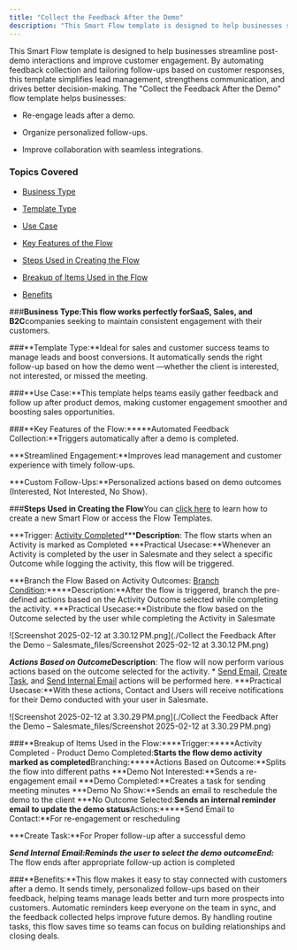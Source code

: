 ```yaml
---
title: "Collect the Feedback After the Demo"
description: "This Smart Flow template is designed to help businesses streamline post-demo interactions and improve customer engagement. By automating feedback coll..."
---
```


This Smart Flow template is designed to help businesses streamline post-demo interactions and improve customer engagement. By automating feedback collection and tailoring follow-ups based on customer responses, this template simplifies lead management, strengthens communication, and drives better decision-making. The "Collect the Feedback After the Demo" flow template helps businesses:


*   Re-engage leads after a demo.

*   Organize personalized follow-ups.

*   Improve collaboration with seamless integrations.


### Topics Covered


*   [Business Type](https://support.salesmate.io/hc/en-us/articles/42347093122969-Collect-the-Feedback-After-the-Demo#h_01JHRFG2DTW7243REMMB6YFV9V)

*   [Template Type](https://support.salesmate.io/hc/en-us/articles/42347093122969-Collect-the-Feedback-After-the-Demo#h_01JHRFETD4V3YKBF1RR7YSJPBB)

*   [Use Case](https://support.salesmate.io/hc/en-us/articles/42347093122969-Collect-the-Feedback-After-the-Demo#h_01JHRFETD51ZNPDXGBKYDH8XVG)

*   [Key Features of the Flow](https://support.salesmate.io/hc/en-us/articles/42347093122969-Collect-the-Feedback-After-the-Demo#h_01JHRFGVFSCDQ1A58T3MKEPX87)

*   [Steps Used in Creating the Flow](https://support.salesmate.io/hc/en-us/articles/42347093122969-Collect-the-Feedback-After-the-Demo#h_01JK58EX9ZXDKTHNZHVEZSH0Q6)

*   [Breakup of Items Used in the Flow](https://support.salesmate.io/hc/en-us/articles/42347093122969-Collect-the-Feedback-After-the-Demo#h_01JJ2P9EPHVFZ3BRGS8ZBYSMNY)

*   [Benefits](https://support.salesmate.io/hc/en-us/articles/42347093122969-Collect-the-Feedback-After-the-Demo#h_01JJ2PAEWFX728B51WX355JKYT)


###**Business Type:**This flow works perfectly for**SaaS, Sales, and B2C**companies seeking to maintain consistent engagement with their customers.


###**Template Type:**Ideal for sales and customer success teams to manage leads and boost conversions. It automatically sends the right follow-up based on how the demo went —whether the client is interested, not interested, or missed the meeting.


###**Use Case:**This template helps teams easily gather feedback and follow up after product demos, making customer engagement smoother and boosting sales opportunities.


###**Key Features of the Flow:*****Automated Feedback Collection:**Triggers automatically after a demo is completed.

***Streamlined Engagement:**Improves lead management and customer experience with timely follow-ups.

***Custom Follow-Ups:**Personalized actions based on demo outcomes (Interested, Not
    Interested, No Show).


###**Steps Used in Creating the Flow**You can [click here](https://support.salesmate.io/hc/en-us/articles/36752706603929-How-to-Create-New-Smart-Flow) to learn how to create a new Smart Flow or access the Flow Templates.


***Trigger: [Activity Completed](https://support.salesmate.io/hc/en-us/articles/36768417301401-Activity-Completed)*****Description**: The flow starts when an Activity is marked as Completed
    ***Practical Usecase:**Whenever an Activity is completed by the user in Salesmate and they select a specific Outcome while logging the activity, this flow will be triggered.

***Branch the Flow Based on Activity Outcomes: [Branch Condition](https://support.salesmate.io/hc/en-us/articles/37780627045657):*****Description:**After the flow is triggered, branch the pre-defined actions based on the Activity Outcome selected while completing the activity.
    ***Practical Usecase:**Distribute the flow based on the Outcome selected by the user while completing the Activity in Salesmate

![Screenshot 2025-02-12 at 3.30.12 PM.png](./Collect the Feedback After the Demo – Salesmate_files/Screenshot 2025-02-12 at 3.30.12 PM.png)


***Actions Based on Outcome*****Description**: The flow will now perform various actions based on the outcome selected for the activity.
    *   [Send Email](https://support.salesmate.io/hc/en-us/articles/38138164432409), [Create Task](https://support.salesmate.io/hc/en-us/articles/38098733305753), and [Send Internal Email](https://support.salesmate.io/hc/en-us/articles/38138259670809) actions will be performed here.
    ***Practical Usecase:**With these actions, Contact and Users will receive notifications for their Demo conducted with your user in Salesmate.

![Screenshot 2025-02-12 at 3.30.29 PM.png](./Collect the Feedback After the Demo – Salesmate_files/Screenshot 2025-02-12 at 3.30.29 PM.png)


###**Breakup of Items Used in the Flow:****Trigger:*****Activity Completed - Product Demo Completed:**Starts the flow demo activity marked as completed**Branching:*****Actions Based on Outcome:**Splits the flow into different paths
    ***Demo Not Interested:**Sends a re-engagement email
    ***Demo Completed:**Creates a task for sending meeting minutes
    ***Demo No Show:**Sends an email to reschedule the demo to the client
    ***No Outcome Selected:**Sends an internal reminder email to update the demo status**Actions:*****Send Email to Contact:**For re-engagement or rescheduling

***Create Task:**For Proper follow-up after a successful demo

***Send Internal Email:**Reminds the user to select the demo outcome**End:***   The flow ends after appropriate follow-up action is completed


###**Benefits:**This flow makes it easy to stay connected with customers after a demo. It sends timely, personalized follow-ups based on their feedback, helping teams manage leads better and turn more prospects into customers. Automatic reminders keep everyone on the team in sync, and the feedback collected helps improve future demos. By handling routine tasks, this flow saves time so teams can focus on building relationships and closing deals.
